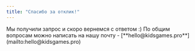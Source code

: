 ```yaml
---
title: "Спасибо за отклик!"
---
```


<Check>
  Мы получили запрос и скоро вернемся с ответом :)
</Check>

<Info>
  По общим вопросам можно написать на нашу почту - [**hello@kidsgames.pro**](mailto:hello@kidsgames.pro)
</Info>